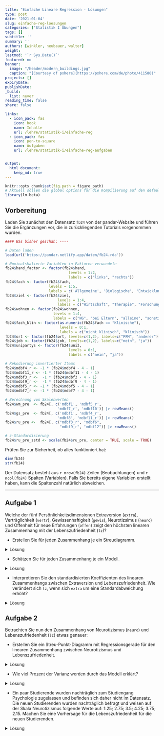 ```yaml
---
title: "Einfache Lineare Regression - Lösungen" 
type: post
date: '2021-01-04' 
slug: einfache-reg-loesungen 
categories: ["Statistik I Übungen"] 
tags: [] 
subtitle: ''
summary: '' 
authors: [winkler, neubauer, walter] 
weight: 
lastmod: '`r Sys.Date()`'
featured: no
banner:
  image: "/header/modern_buildings.jpg"
  caption: "[Courtesy of pxhere](https://pxhere.com/de/photo/411588)"
projects: []
expiryDate: 
publishDate: 
_build:
  list: never
reading_time: false
share: false

links:
  - icon_pack: fas
    icon: book
    name: Inhalte
    url: /lehre/statistik-i/einfache-reg
  - icon_pack: fas
    icon: pen-to-square
    name: Aufgaben
    url: /lehre/statistik-i/einfache-reg-aufgaben


output:
  html_document:
    keep_md: true
---
```


```r
knitr::opts_chunk$set(fig.path = figure_path)
# Aktuell sollen die global options für die Kompilierung auf den default Einstellungen gelassen werden
library(lm.beta)
```

## Vorbereitung

Laden Sie zunächst den Datensatz `fb24` von der pandar-Website und führen Sie die Ergänzungen vor, die in zurückliegenden Tutorials vorgenommen wurden. 

```r
#### Was bisher geschah: ----

# Daten laden
load(url('https://pandar.netlify.app/daten/fb24.rda'))  

# Nominalskalierte Variablen in Faktoren verwandeln
fb24$hand_factor <- factor(fb24$hand,
                             levels = 1:2,
                             labels = c("links", "rechts"))
fb24$fach <- factor(fb24$fach,
                    levels = 1:5,
                    labels = c('Allgemeine', 'Biologische', 'Entwicklung', 'Klinische', 'Diag./Meth.'))
fb24$ziel <- factor(fb24$ziel,
                        levels = 1:4,
                        labels = c("Wirtschaft", "Therapie", "Forschung", "Andere"))
fb24$wohnen <- factor(fb24$wohnen, 
                      levels = 1:4, 
                      labels = c("WG", "bei Eltern", "alleine", "sonstiges"))
fb24$fach_klin <- factor(as.numeric(fb24$fach == "Klinische"),
                         levels = 0:1,
                         labels = c("nicht klinisch", "klinisch"))
fb24$ort <- factor(fb24$ort, levels=c(1,2), labels=c("FFM", "anderer"))
fb24$job <- factor(fb24$job, levels=c(1,2), labels=c("nein", "ja"))
fb24$unipartys <- factor(fb24$uni3,
                             levels = 0:1,
                             labels = c("nein", "ja"))

# Rekodierung invertierter Items
fb24$mdbf4_r <- -1 * (fb24$mdbf4 - 4 - 1)
fb24$mdbf11_r <- -1 * (fb24$mdbf11 - 4 - 1)
fb24$mdbf3_r <-  -1 * (fb24$mdbf3 - 4 - 1)
fb24$mdbf9_r <-  -1 * (fb24$mdbf9 - 4 - 1)
fb24$mdbf5_r <- -1 * (fb24$mdbf5 - 4 - 1)
fb24$mdbf7_r <- -1 * (fb24$mdbf7 - 4 - 1)

# Berechnung von Skalenwerten
fb24$wm_pre  <- fb24[, c('mdbf1', 'mdbf5_r', 
                        'mdbf7_r', 'mdbf10')] |> rowMeans()
fb24$gs_pre  <- fb24[, c('mdbf1', 'mdbf4_r', 
                        'mdbf8', 'mdbf11_r')] |> rowMeans()
fb24$ru_pre <-  fb24[, c("mdbf3_r", "mdbf6", 
                         "mdbf9_r", "mdbf12")] |> rowMeans()

# z-Standardisierung
fb24$ru_pre_zstd <- scale(fb24$ru_pre, center = TRUE, scale = TRUE)

```

Prüfen Sie zur Sicherheit, ob alles funktioniert hat: 

```r
dim(fb24)
str(fb24)
```

Der Datensatz besteht aus `r nrow(fb24)` Zeilen (Beobachtungen) und `r ncol(fb24)` Spalten (Variablen). Falls Sie bereits eigene Variablen erstellt haben, kann die Spaltenzahl natürlich abweichen.

***
    
   
## Aufgabe 1
Welche der fünf Persönlichkeitsdimensionen Extraversion (`extra`), Verträglichkeit (`vertr`), Gewissenhaftigkeit (`gewis`), Neurotizsimus (`neuro`) und Offenheit für neue Erfahrungen (`offen`) zeigt den höchsten linearen Zusammenhang mit der Lebenszufriedenheit (`lz`)?

  * Erstellen Sie für jeden Zusammenhang je ein Streudiagramm.

<details><summary>Lösung</summary>

**`extra`:**
```r
plot(fb24$extra, fb24$lz, xlim = c(0, 6), ylim = c(0, 7), pch = 19)
```

**`vertr`:**
```r
plot(fb24$vertr, fb24$lz, xlim = c(0, 6), ylim = c(0, 7), pch = 19)
```

**`gewis`:**
```r
plot(fb24$gewis, fb24$lz, xlim = c(0, 6), ylim = c(0, 7), pch = 19)
```

**`neuro`:**
```r
plot(fb24$neuro, fb24$lz, xlim = c(0, 6), ylim = c(0, 7), pch = 19)
```

**`intel`:**
```r
plot(fb24$offen, fb24$lz, xlim = c(0, 6), ylim = c(0, 7), pch = 19)
```

</details>

  * Schätzen Sie für jeden Zusammenhang je ein Modell.

<details><summary>Lösung</summary>

**`extra`:**
```r
fme <- lm(lz ~ extra, fb24)
summary(fme)
```

**`vertr`:**
```r
fmv <- lm(lz ~ vertr, fb24)
summary(fmv)
```

**`gewis`:**
```r
fmg <- lm(lz ~ gewis, fb24)
summary(fmg)
```

**`neuro`:**
```r
fmn <- lm(lz ~ neuro, fb24)
summary(fmn)
```

**`intel`:**
```r
fmo <- lm(lz ~ offen, fb24)
summary(fmo)
```
Wenn wir die Koeffizienten der Modelle vergleichen, sehen wir, dass `extra` den stärksten linearen Zusammenhang mit `lz` aufweist (Hinweis: für den Vergleich der Modelle vergleichen wir den Determinationskoeffizienten der fünf Modelle = Multiple R-squared im R-Output! Dieser ist für das Modell mit dem Prädiktor Extraversion am höchsten)

</details>

  * Interpretieren Sie den standardisierten Koeffizienten des linearen Zusammenhangs zwischen Extraversion und Lebenszufriedenheit. Wie verändert sich `lz`, wenn sich `extra` um eine Standardabweichung erhöht?
 
<details><summary>Lösung</summary>

Für diese Aufgabe gibt es zwei Lösungsansätze.

1. Das Einbauen der scale()-Funktion in unser Regressionsmodell.

2. Das Verwenden der lm.beta()-Funktion aus dem gleichnamigen Paket.

Es gilt zu Beachten:
Wenn wir die Lösung zwischen den zwei Ansätzen vergleichen, ist der Wert des standardisierten Koeffizienten nicht exakt gleich.
Dies ist der Fall, weil bei der standardisierten Regression mithilfe der lm()- und scale()-Befehle, das Intercept noch mitgeschätzt wird und sich dadurch auch auf die Schätzung des Koeffizienten auswirkt. Dies sollte sich aber in der Regel erst in den hinteren Nachkommastellen auswirken, sodass es für die Interpretation der Größe des Koeffizienten für gewöhnlich keine relevante Rolle spielt.


Zu 1:
```r
sfme <- lm(scale(lz) ~ scale(extra), fb24)
sfme
```


Zu 2:

Für die Lösung der Aufgabe verwenden wir die lm.beta() Funktion. Diese stammt aus dem lm.beta-Paket, welches installiert und dann geladen werden muss.
```r

library(lm.beta)

sfme2 <- lm.beta(fme)
summary(sfme2)         # reg |> lm.beta() |> summary()


```

lm.beta()  ergänzt den Output der lm()-Funktion an der Stelle der Koeffizienten um die Spalte "Standardized". Dieser können wir den standardisierten Koeffizienten des linearen Zusammenhangs zwischen Extraversion und Lebenszufriedenheit entnehmen.

Wenn sich die Variable `extra` um eine Standardabweichung verändert, verändert sich das Kriterium `lz` um `r round(sfme2$standardized.coefficients[2], 2)` Standardabweichungen.

</details>

## Aufgabe 2

Betrachten Sie nun den Zusammenhang von Neurotizismus (`neuro`) und Lebenszufriedenheit (`lz`) etwas genauer:

  * Erstellen Sie ein Streu-Punkt-Diagramm  mit Regressionsgerade für den linearen Zusammenhang zwischen Neurotizismus und Lebenszufriedenheit.

<details><summary>Lösung</summary>

```r
plot(fb24$neuro, fb24$lz, xlim = c(0, 6), ylim = c(0, 7), pch = 19)
abline(fmn, col = "red")
```

</details>

  * Wie viel Prozent der Varianz werden durch das Modell erklärt?

<details><summary>Lösung</summary>

```r
summary(fmn)
```
```r
sum_fmn <- summary(fmn)
```
$\rightarrow$ Das Modell erklärt `r round(sum_fmn$r.squared*100, 2)`% der Varianz in Lebenszufriedenheit durch Neurotizismus.

</details>

  * Ein paar Studierende wurden nachträglich zum Studiengang Psychologie zugelassen und befinden sich daher nicht im Datensatz. Die neuen Studierenden wurden nachträglich befragt und weisen auf der Skala Neurotizismus folgende Werte auf: 1.25; 2.75; 3.5; 4.25; 3.75; 2.15. Machen Sie eine Vorhersage für die Lebenszufriedenheit für die neuen Studierenden.

<details><summary>Lösung</summary>

```r
new <- data.frame(neuro = c(1.25, 2.75, 3.5, 4.25, 3.75, 2.15))
predict(fmn, newdata = new)
```

</details> 
